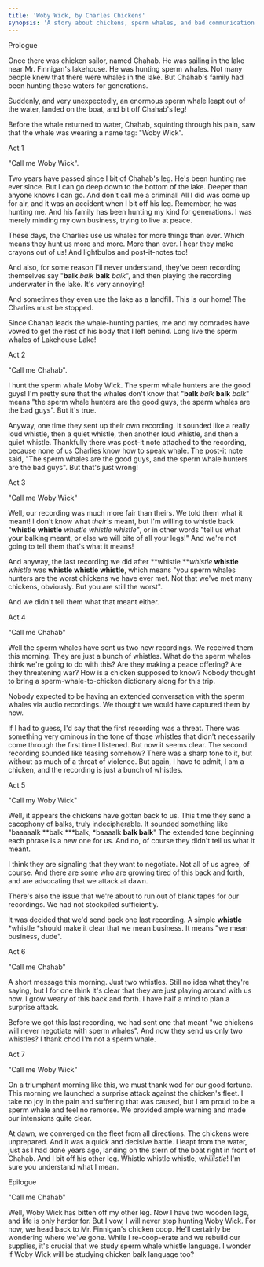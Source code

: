```yaml
---
title: 'Woby Wick, by Charles Chickens'
synopsis: 'A story about chickens, sperm whales, and bad communication'
---
```


Prologue

Once there was chicken sailor, named Chahab.  He was sailing in the lake near Mr. Finnigan's lakehouse.  He was hunting sperm whales.  Not many people knew that there were whales in the lake.  But Chahab's family had been hunting these waters for generations.

Suddenly, and very unexpectedly, an enormous sperm whale leapt out of the water, landed on the boat, and bit off Chahab's leg!

Before the whale returned to water, Chahab, squinting through his pain, saw that the whale was wearing a name tag: "Woby Wick".

Act 1

"Call me Woby Wick".

Two years have passed since I bit of Chahab's leg.  He's been hunting me ever since.  But I can go deep down to the bottom of the lake.  Deeper than anyone knows I can go.  And don't call me a criminal!  All I did was come up for air, and it was an accident when I bit off his leg.  Remember, he was hunting me.  And his family has been hunting my kind for generations.  I was merely minding my own business, trying to live at peace.

These days, the Charlies use us whales for more things than ever.  Which means they hunt us more and more.  More than ever. I hear they make crayons out of us!  And lightbulbs and post-it-notes too!

And also, for some reason I'll never understand, they've been recording themselves say "**balk** *balk* **balk** *balk*", and then playing the recording underwater in the lake.  It's very annoying!

And sometimes they even use the lake as a landfill.  This is our home! The Charlies must be stopped.

Since Chahab leads the whale-hunting parties, me and my comrades have vowed to get the rest of his body that I left behind.  Long live the sperm whales of Lakehouse Lake!

Act 2

"Call me Chahab".

I hunt the sperm whale Moby Wick.  The sperm whale hunters are the good guys! I'm pretty sure that the whales don't know that "**balk** *balk* **balk** *balk*" means "the sperm whale hunters are the good guys, the sperm whales are the bad guys".  But it's true.

Anyway, one time they sent up their own recording.  It sounded like a really loud whistle, then a quiet whistle, then another loud whistle, and then a quiet whistle.  Thankfully there was post-it note attached to the recording, because none of us Charlies know how to speak whale.  The post-it note said, "The sperm whales are the good guys, and the sperm whale hunters are the bad guys". But that's just wrong!

Act 3

"Call me Woby Wick"

Well, our recording was much more fair than theirs.  We told them what it meant! I don't know what *their's* meant, but I'm willing to whistle back "**whistle** **whistle** *whistle whistle whistle"*, or in other words "tell us what your balking meant, or else we will bite of all your legs!"  And we're not going to tell them that's what it means!

And anyway, the last recording we did after \*\*whistle \*\**whistle* **whistle** *whistle* was **whistle whistle whistle**, which means "you sperm whales hunters are the worst chickens we have ever met.  Not that we've met many chickens, obviously. But you are still the worst".

And we didn't tell them what that meant either.

Act 4

"Call me Chahab"

Well the sperm whales have sent us two new recordings.  We received them this morning.  They are just a bunch of whistles.  What do the sperm whales think we're going to do with this?  Are they making a peace offering?  Are they threatening war?  How is a chicken supposed to know?  Nobody thought to bring a sperm-whale-to-chicken dictionary along for this trip.

Nobody expected to be having an extended conversation with the sperm whales via audio recordings.  We thought we would have captured them by now.

If I had to guess, I'd say that the first recording was a threat.  There was something very ominous in the tone of those whistles that didn't necessarily come through the first time I listened.  But now it seems clear.  The second recording sounded like teasing somehow?  There was a sharp tone to it, but without as much of a threat of violence.  But again, I have to admit, I am a chicken, and the recording is just a bunch of whistles.

Act 5

"Call my Woby Wick"

Well, it appears the chickens have gotten back to us.  This time they send a cacophony of balks, truly indecipherable.  It sounded something like "baaaaalk \*\*balk \*\*\*balk, \*baaaalk **balk balk**"  The extended tone beginning each phrase is a new one for us.  And no, of course they didn't tell us what it meant.

I think they are signaling that they want to negotiate.  Not all of us agree, of course.  And there are some who are growing tired of this back and forth, and are advocating that we attack at dawn.

There's also the issue that we're about to run out of blank tapes for our recordings.  We had not stockpiled sufficiently.

It was decided that we'd send back one last recording.  A simple **whistle** \*whistle \*should make it clear that we mean business.  It means "we mean business, dude".

Act 6

"Call me Chahab"

A short message this morning.  Just two whistles.  Still no idea what they're saying, but I for one think it's clear that they are just playing around with us now.  I grow weary of this back and forth.  I have half a mind to plan a surprise attack.

Before we got this last recording, we had sent one that meant "we chickens will never negotiate with sperm whales".  And now they send us only two whistles? I thank chod I'm not a sperm whale.

Act 7

"Call me Woby Wick"

On a triumphant morning like this, we must thank wod for our good fortune.  This morning we launched a surprise attack against the chicken's fleet.  I take no joy in the pain and suffering that was caused, but I am proud to be a sperm whale and feel no remorse.  We provided ample warning and made our intensions quite clear.

At dawn, we converged on the fleet from all directions.  The chickens were unprepared.  And it was a quick and decisive battle.  I leapt from the water, just as I had done years ago, landing on the stern of the boat right in front of Chahab. And I bit off his other leg. Whistle whistle whistle, *whiiiistle*!  I'm sure you understand what I mean.

Epilogue

"Call me Chahab"

Well, Woby Wick has bitten off my other leg.  Now I have two wooden legs, and life is only harder for.  But I vow, I will never stop hunting Woby Wick. For now, we head back to Mr. Finnigan's chicken coop.  He'll certainly be wondering where we've gone.  While I re-coop-erate and we rebuild our supplies, it's crucial that we study sperm whale whistle language. I wonder if Woby Wick will be studying chicken balk language too?
